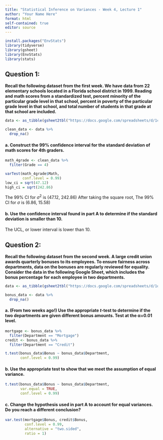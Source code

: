 ```yaml
---
title: "Statistical Inference on Variances - Week 4, Lecture 1"
author: "Your Name Here"
format: html
self-contained: true
editor: source
---
```


```r
install.packages("EnvStats")
library(tidyverse)
library(gsheet)
library(EnvStats)
library(stats)
```

## Question 1: 

**Recall the following dataset from the first week. We have data from 22 elementary schools located in a Florida school district in 1999. Reading and math scores from a standardized test, percent minority of the particular grade level in that school, percent in poverty of the particular grade level in that school, and total number of students in that grade at that school are included.**

```r
data <- as_tibble(gsheet2tbl("https://docs.google.com/spreadsheets/d/1cVGLLdILMI34xjnzHfJNHua6fJROJwCzUBFgV22OLT4/edit#gid=0"))

clean_data <- data %>% 
  drop_na()
```

#### a. Construct the 99% confidence interval for the standard deviation of math scores for 4th graders.

```r
math_4grade <- clean_data %>% 
  filter(Grade == 4)

varTest(math_4grade$Math,
        conf.level = 0.99)
low_ci = sqrt(47.12)
high_ci = sqrt(242.86)
```

The 99% CI for $\sigma^2$\ is (47.12, 242.86)
After taking the square root,
The 99% CI for $\sigma$\ is (6.86, 15.58)

#### b. Use the confidence interval found in part A to determine if the standard deviation is smaller than 10.
The UCL, or lower interval is lower than 10.


## Question 2:

**Recall the following dataset from the second week. A large credit union awards quarterly bonuses to its employees. To ensure fairness across departments, data on the bonuses are regularly reviewed for equality. Consider the data in the following Google Sheet, which includes the bonus percentage for each employee in two departments.**

```r
data <- as_tibble(gsheet2tbl("https://docs.google.com/spreadsheets/d/1q0Ouhr6hGBDp-5oyQuYGcsWTLrsayywVHJS7o17Sm6Y/edit?usp=sharing"))

bonus_data <- data %>% 
  drop_na()
```

#### a. (From two weeks ago!) Use the appropriate *t*-test to determine if the two departments are given different bonus amounts. Test at the &alpha;=0.01 level.

```r
mortgage <- bonus_data %>% 
  filter(Department == "Mortgage") 
credit <- bonus_data %>% 
  filter(Department == "Credit") 

t.test(bonus_data$Bonus ~ bonus_data$Department,
       conf.level = 0.99)
```

#### b. Use the appropriate test to show that we meet the assumption of equal variance.

```r
t.test(bonus_data$Bonus ~ bonus_data$Department,
       var.equal = TRUE,
       conf.level = 0.99)

```

#### c. Change the hypothesis used in part A to account for equal variances. Do you reach a different conclusion?

```r
var.test(mortgage$Bonus, credit$Bonus,
         conf.level = 0.99,
         alternative = "two.sided",
         ratio = 1)

```






